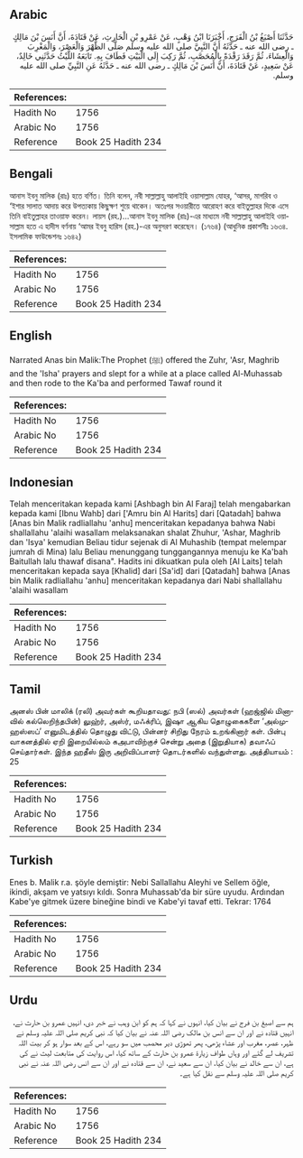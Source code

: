 ## Arabic


<div dir="rtl" lang="ar" style={{fontSize:'larger',backgroundColor:'#f8f9fa',padding:20}}>
حَدَّثَنَا أَصْبَغُ بْنُ الْفَرَجِ، أَخْبَرَنَا ابْنُ وَهْبٍ، عَنْ عَمْرِو بْنِ الْحَارِثِ، عَنْ قَتَادَةَ، أَنَّ أَنَسَ بْنَ مَالِكٍ ـ رضى الله عنه ـ حَدَّثَهُ أَنَّ النَّبِيَّ صلى الله عليه وسلم صَلَّى الظُّهْرَ وَالْعَصْرَ، وَالْمَغْرِبَ وَالْعِشَاءَ، ثُمَّ رَقَدَ رَقْدَةً بِالْمُحَصَّبِ، ثُمَّ رَكِبَ إِلَى الْبَيْتِ فَطَافَ بِهِ‏.‏ تَابَعَهُ اللَّيْثُ حَدَّثَنِي خَالِدٌ، عَنْ سَعِيدٍ، عَنْ قَتَادَةَ، أَنَّ أَنَسَ بْنَ مَالِكٍ ـ رضى الله عنه ـ حَدَّثَهُ عَنِ النَّبِيِّ صلى الله عليه وسلم‏.‏
</div>
<div style={{backgroundColor:'#f8f9fa',padding:20, marginBottom: 10}}><table> <thead> <tr> <th>References:</th> <th></th> </tr> </thead> <tbody><tr><td>Hadith No</td><td>1756</td></tr><tr><td>Arabic No</td><td>1756</td></tr><tr><td>Reference</td><td>Book 25 Hadith 234</td></tr></tbody></table></div>

## Bengali


<div dir="ltr" lang="bn" style={{fontSize:'larger',backgroundColor:'#f8f9fa',padding:20}}>
আনাস ইবনু মালিক (রাঃ) হতে বর্ণিত। তিনি বলেন, নবী সাল্লাল্লাহু আলাইহি ওয়াসাল্লাম যোহর, ‘আসর, মাগরিব ও ‘ইশার সালাত আদায় করে উপত্যকায় কিছুক্ষণ শুয়ে থাকেন। অতঃপর সওয়ারীতে আরোহণ করে বাইতুল্লাহর দিকে এসে তিনি বাইতুল্লাহর তাওয়াফ করেন। লায়স (রহ.)...আনাস ইবনু মালিক (রাঃ)-এর মাধ্যমে নবী সাল্লাল্লাহু আলাইহি ওয়াসাল্লাম হতে এ হাদীস বর্ণনায় ‘আমর ইবনু হারিস (রহ.)-এর অনুসরণ করেছেন। (১৭৬৪) (আধুনিক প্রকাশনীঃ ১৬৩৪. ইসলামিক ফাউন্ডেশনঃ ১৬৪২)
</div>
<div style={{backgroundColor:'#f8f9fa',padding:20, marginBottom: 10}}><table> <thead> <tr> <th>References:</th> <th></th> </tr> </thead> <tbody><tr><td>Hadith No</td><td>1756</td></tr><tr><td>Arabic No</td><td>1756</td></tr><tr><td>Reference</td><td>Book 25 Hadith 234</td></tr></tbody></table></div>

## English


<div dir="ltr" lang="en" style={{fontSize:'larger',backgroundColor:'#f8f9fa',padding:20}}>
Narrated Anas bin Malik:The Prophet (ﷺ) offered the Zuhr, 'Asr, Maghrib and the 'Isha' prayers and slept for a while at a place called Al-Muhassab and then rode to the Ka'ba and performed Tawaf round it
</div>
<div style={{backgroundColor:'#f8f9fa',padding:20, marginBottom: 10}}><table> <thead> <tr> <th>References:</th> <th></th> </tr> </thead> <tbody><tr><td>Hadith No</td><td>1756</td></tr><tr><td>Arabic No</td><td>1756</td></tr><tr><td>Reference</td><td>Book 25 Hadith 234</td></tr></tbody></table></div>

## Indonesian


<div dir="ltr" lang="id" style={{fontSize:'larger',backgroundColor:'#f8f9fa',padding:20}}>
Telah menceritakan kepada kami [Ashbagh bin Al Faraj] telah mengabarkan kepada kami [Ibnu Wahb] dari ['Amru bin Al Harits] dari [Qatadah] bahwa [Anas bin Malik radliallahu 'anhu] menceritakan kepadanya bahwa Nabi shallallahu 'alaihi wasallam melaksanakan shalat Zhuhur, 'Ashar, Maghrib dan 'Isya' kemudian Beliau tidur sejenak di Al Muhashib (tempat melempar jumrah di Mina) lalu Beliau menunggang tunggangannya menuju ke Ka'bah Baitullah lalu thawaf disana". Hadits ini dikuatkan pula oleh [Al Laits] telah menceritakan kepada saya [Khalid] dari [Sa'id] dari [Qatadah] bahwa [Anas bin Malik radliallahu 'anhu] menceritakan kepadanya dari Nabi shallallahu 'alaihi wasallam
</div>
<div style={{backgroundColor:'#f8f9fa',padding:20, marginBottom: 10}}><table> <thead> <tr> <th>References:</th> <th></th> </tr> </thead> <tbody><tr><td>Hadith No</td><td>1756</td></tr><tr><td>Arabic No</td><td>1756</td></tr><tr><td>Reference</td><td>Book 25 Hadith 234</td></tr></tbody></table></div>

## Tamil


<div dir="ltr" lang="ta" style={{fontSize:'larger',backgroundColor:'#f8f9fa',padding:20}}>
அனஸ் பின் மாலிக் (ரலி) அவர்கள் கூறியதாவது: நபி (ஸல்) அவர்கள் (ஹஜ்ஜில் மினாவில் கல்லெறிந்தபின்) லுஹ்ர், அஸ்ர், மஃக்ரிப், இஷா ஆகிய தொழுகைகளை ‘அல்முஹஸ்ஸப்’ எனுமிடத்தில் தொழுது விட்டு, பின்னர் சிறிது நேரம் உறங்கினார் கள். பின்பு வாகனத்தில் ஏறி இறையில்லம் கஅபாவிற்குச் சென்று அதை (இறுதியாக) தவாஃப் செய்தார்கள். இந்த ஹதீஸ் இரு அறிவிப்பாளர் தொடர்களில் வந்துள்ளது. அத்தியாயம் : 25
</div>
<div style={{backgroundColor:'#f8f9fa',padding:20, marginBottom: 10}}><table> <thead> <tr> <th>References:</th> <th></th> </tr> </thead> <tbody><tr><td>Hadith No</td><td>1756</td></tr><tr><td>Arabic No</td><td>1756</td></tr><tr><td>Reference</td><td>Book 25 Hadith 234</td></tr></tbody></table></div>

## Turkish


<div dir="ltr" lang="tr" style={{fontSize:'larger',backgroundColor:'#f8f9fa',padding:20}}>
Enes b. Malik r.a. şöyle demiştir: Nebi Sallallahu Aleyhi ve Sellem öğle, ikindi, akşam ve yatsıyı kıldı. Sonra Muhassab'da bir süre uyudu. Ardından Kabe'ye gitmek üzere bineğine bindi ve Kabe'yi tavaf etti. Tekrar: 1764
</div>
<div style={{backgroundColor:'#f8f9fa',padding:20, marginBottom: 10}}><table> <thead> <tr> <th>References:</th> <th></th> </tr> </thead> <tbody><tr><td>Hadith No</td><td>1756</td></tr><tr><td>Arabic No</td><td>1756</td></tr><tr><td>Reference</td><td>Book 25 Hadith 234</td></tr></tbody></table></div>

## Urdu


<div dir="rtl" lang="ur" style={{fontSize:'larger',backgroundColor:'#f8f9fa',padding:20}}>
ہم سے اصبغ بن فرج نے بیان کیا، انہوں نے کہا کہ ہم کو ابن وہب نے خبر دی، انہیں عمرو بن حارث نے، انہیں قتادہ نے اور ان سے انس بن مالک رضی اللہ عنہ نے بیان کیا کہ نبی کریم صلی اللہ علیہ وسلم نے ظہر، عصر، مغرب اور عشاء پڑھی، پھر تھوڑی دیر محصب میں سو رہے، اس کے بعد سوار ہو کر بیت اللہ تشریف لے گئے اور وہاں طواف زیارۃ عمرو بن حارث کے ساتھ کیا، اس روایت کی متابعت لیث نے کی ہے، ان سے خالد نے بیان کیا، ان سے سعید نے، ان سے قتادہ نے اور ان سے انس رضی اللہ عنہ نے نبی کریم صلی اللہ علیہ وسلم سے نقل کیا ہے۔
</div>
<div style={{backgroundColor:'#f8f9fa',padding:20, marginBottom: 10}}><table> <thead> <tr> <th>References:</th> <th></th> </tr> </thead> <tbody><tr><td>Hadith No</td><td>1756</td></tr><tr><td>Arabic No</td><td>1756</td></tr><tr><td>Reference</td><td>Book 25 Hadith 234</td></tr></tbody></table></div>